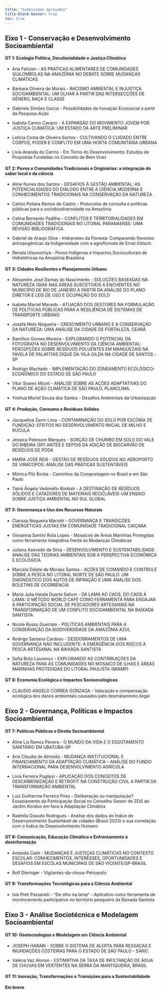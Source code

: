 ```yaml
---
title: "Submissões aprovadas"
title-block-banner: true
toc: true
---
```


## Eixo 1 - Conservação e Desenvolvimento Socioambiental

#### GT 1: Ecologia Política, Decolonialidade e Justiça Climática

-   Ana Felicien - AS PRÁTICAS ALIMENTARES DE COMUNIDADES QUILOMBOLAS NA AMAZÔNIA NO DEBATE SOBRE MUDANÇAS CLIMÁTICAS

-   Bárbara Oliveira de Morais - RACISMO AMBIENTAL E INJUSTIÇA SOCIOAMBIENTAL: UM OLHAR A PARTIR DAS INTERSECÇÕES DE GÊNERO, RAÇA E CLASSE

-   Gabriela Simões Garcia - Possibilidades da Inovação Ecossocial a partir da Pesquisa-Ação

-   Isabela Carmo Cavaco - A EXPANSÃO DO MOVIMENTO JOVEM POR JUSTIÇA CLIMÁTICA: UM ESTADO DA ARTE PRELIMINAR

-   Leticia Costa de Oliveira Santos - CULTIVANDO O CUIDADO ENTRE CORPOS, PODER E CONFLITO EM UMA HORTA COMUNITÁRIA URBANA

-   Lívia Ananda do Carmo - Em Torno do Desenvolvimento: Estudos de Propostas Fundadas no Conceito de Bem Viver

#### GT 2: Povos e Comunidades Tradicionais e Originárias: a integração do saber local e da ciência

-   Aline Nunes dos Santos - DESAFIOS À GESTÃO AMBIENTAL: AS POTENCIALIDADES DO DIÁLOGO ENTRE A CIÊNCIA MODERNA E CONHECIMENTOS TRADICIONAIS NA CONSERVAÇÃO DA NATUREZA

-   Carlos Potiara Ramos de Castro - Protocolos de consulta e políticas públicas para a sociobiodiversidade na Amazônia

-   Celina Bernardo Padilha - CONFLITOS E TERRITORIALIDADES EM COMUNIDADES TRADICIONAIS NO LITORAL PARANAENSE: UMA REVISÃO BIBLIOGRÁFICA

-   Gabriel de Araujo Silva - Intérpretes da Floresta: Comparando florestas antropogênicas da Indigeneidade com a agrofloresta de Ernst Götsch.

-   Renata Utsunomiya - Povos Indígenas e Impactos Socioculturais de Hidrelétricas na Amazônia Brasileira

#### GT 3: Cidades Resilientes e Planejamento Urbano

-   Alexandre José Dantas do Nascimento - SOLUÇÕES BASEADAS NA NATUREZA (SbN) NAS ÁREAS SUSCETÍVEIS A ENCHENTES NO MUNICÍPIO DE RIO DE JANEIRO A PARTIR DA ANÁLISE DO PLANO DIRETOR E LEIS DE USO E OCUPAÇÃO DO SOLO

-   Isabela Maciel Macedo - ATUAÇÃO DOS GESTORES NA FORMULAÇÃO DE POLÍTICAS PÚBLICAS PARA A RESILIÊNCIA DE SISTEMAS DE TRANSPORTE URBANO

-   Josafá Melo Nogueira - CRESCIMENTO URBANO E A CONSERVAÇÃO DA NATUREZA: UMA ANÁLISE DA CIDADE DE FORTALEZA, CEARÁ

-   Ramilton Gomes Moreira - EXPLORANDO O POTENCIAL DA FOTOGRAFIA NO DESENVOLVIMENTO DA CIÊNCIA AMBIENTAL: PERCEPÇÕES SOBRE RESÍDUOS POLUENTES EM MANGUEZAIS NA FAVELA DE PALAFITAS DIQUE DA VILA GILDA NA CIDADE DE SANTOS -SP

-   Rodrigo Machado - IMPLEMENTAÇÃO DO ZONEAMENTO ECOLÓGICO-ECONÔMICO DO ESTADO DE SÃO PAULO

-   Vítor Soares Miceli - ANÁLISE SOBRE AS AÇÕES ADAPTATIVAS DO PLANO DE AÇÃO CLIMÁTICA DE SÃO PAULO, PLANCLIMA.

-   Yoshua Muriel Souza dos Santos - Desafios Ambientais da Urbanização

#### GT 4: Produção, Consumo e Resíduos Sólidos

-   Jacqueline Zanin Lima - CONTAMINAÇÃO DO SOLO POR ESCÓRIA DE FUNDIÇÃO: EFEITOS NO DESENVOLVIMENTO INICIAL DE MILHO E RÚCULA

-   Jéssica Pelinsom Marques - SORÇÃO DE CHUMBO EM SOLO DO VALE DO RIBEIRA (SP) ANTES E DEPOIS DA ADIÇÃO DE BIOCARVÃO DE RESÍDUOS DE PODA

-   MARIA JOSÉ REIS - GESTÃO DE RESÍDUOS SÓLIDOS NO AEROPORTO DE VIRACOPOS: ANÁLISE DAS PRÁTICAS SUSTENTÁVEIS

-   Mônica Pilz Borba - Caminhos da Compostagem no Brasil e em São Paulo

-   Tainá Ângela Vedovello Bimbati - A DESTINAÇÃO DE RESÍDUOS SÓLIDOS E CATADORES DE MATERIAIS RECICLÁVEIS-UM ENSAIO SOBRE JUSTIÇA AMBIENTAL NO SUL GLOBAL

#### GT 5: Governança e Uso dos Recursos Naturais

-   Clarissa Nogueira Mariotti - GOVERNANÇA E TRANSIÇÕES ENERGÉTICAS JUSTAS EM COMUNIDADE TRADICIONAL CAIÇARA

-   Giovanna Santini Ruta Lopes - Mosaicos de Áreas Marinhas Protegidas como ferramenta integrativa frente às Mudanças Climáticas

-   Juliana Azevedo da Silva - DESENVOLVIMENTO E SUSTENTABILIDADE: ANÁLISE DAS TEORIAS AMBIENTAIS SOB A PERSPECTIVA ECONÔMICA E ECOLÓGICA

-   Marcela Dálete de Moraes Santos - AÇÕES DE COMANDO E CONTROLE SOBRE A PESCA NO LITORAL NORTE DE SÃO PAULO: UM DIAGNÓSTICO DOS AUTOS DE INFRAÇÃO E UMA ANÁLISE DOS BOLETINS DE OCORRÊNCIA

-   Maria Julia Hatala Duarte Sallum - DA LAMA AO CAOS, DO CAOS À LAMA: O MÉTODO WORLD CAFÉ COMO FERRAMENTA PARA ENGAJAR A PARTICIPAÇÃO SOCIAL DE PESCADORES ARTESANAIS NA TRANSFORMAÇÃO DE UM CONFLITO SOCIOAMBIENTAL NA BAIXADA SANTISTA

-   Nicole Russo Guerrato - POLÍTICAS AMBIENTAIS PARA A CONSERVAÇÃO DA BIODIVERSIDADE DA AMAZÔNIA AZUL

-   Rodrigo Santana Cardoso - DESDOBRAMENTOS DE UMA GOVERNANÇA NÃO INCLUDENTE: A EMERGÊNCIA DOS RISCOS À PESCA ARTESANAL NA BAIXADA SANTISTA

-   Sofia Brito Lourenço - EXPLORANDO AS CONTRIBUIÇÕES DA NATUREZA PARA AS COMUNIDADES NO MOSAICO DE ILHAS E ÁREAS MARINHAS PROTEGIDAS DO LITORAL PAULISTA (MIAMP)

#### GT 6: Economia Ecológica e Impactos Socioecológicos

-   CLAUDIO ANGELO CORREA GONZAGA - Valoração e compensação ecológica dos danos ambientais causados pelo desmatamento ilegal

## Eixo 2 - Governança, Políticas e Impactos Socioambiental

#### GT 7: Políticas Públicas e Direito Socioambiental

-   Aline Lis Ramos Pereira - O MUNDO DA VIDA E O ESGOTAMENTO SANITÁRIO EM UBATUBA-SP

-   Ana Claudia de Almeida - MUDANÇA INSTITUCIONAL E FINANCIAMENTO DA ADAPTAÇÃO CLIMÁTICA – ANÁLISE DO FUNDO INTERNACIONAL PARA DESENVOLVIMENTO AGRÍCOLA

- Livia Ferreira Pugliesi -	APLICAÇÃO DOS CONCEITOS DE DESCARBONIZAÇÃO E RETROFIT NA CONSTRUÇÃO CIVIL A PARTIR DA TRANSFORMAÇÃO AMBIENTAL

-   Luiz Guilherme Ferreira Pires - Deliberação ou manipulação? Esvaziamento da Participação Social no Conselho Gestor de ZEIS do Jardim Keralux em face à Adaptação Climática

-   Radmila Gravato Rodrigues - Análise dos dados do Índice de Desenvolvimento Sustentável de cidades (Brasil 2023) e sua correlação com o Índice de Desenvolvimento Humano

#### GT 8: Comunicação, Educação Climática e Enfrentamento à desinformação

-   Amanda Cseh - MUDANÇAS E JUSTIÇAS CLIMÁTICAS NO CONTEXTO ESCOLAR: CONHECIMENTOS, INTERESSES, OPORTUNIDADES E DESAFIOS EM ESCOLAS MUNICIPAIS DE SÃO VICENTE/SP-BRASIL

-   Rolf Dieringer - Vigilantes-da-chuva-Petropolis

#### GT 9: Transformações Tecnológicas para a Ciência Ambiental

-   Isis Preti Passarelli - “De olho na lama” – Aplicativo como ferramenta de monitoramento participativo no território pesqueiro da Baixada Santista

## Eixo 3 - Análise Sociotécnica e Modelagem Socioambiental

#### GT 10: Geotecnologias e Modelagem em Ciência Ambiental

-   JOSEPH HARARI - SOBRE O SISTEMA DE ALERTA PARA RESSACAS E INUNDAÇÕES COSTEIRAS PARA O ESTADO DE SÃO PAULO - SARIC

-   Valéria Vaz Alonso - ESTIMATIVA DA TAXA DE INFILTRAÇÃO DE ÁGUA DE CHUVAS EM VERTENTES NA SERRA DA MANTIQUEIRA, BRASIL

#### GT 11: Inovação, Transformações e Transições para a Sustentabilidade

**Em breve**
